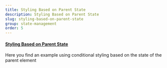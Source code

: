 ```yaml
---
title: Styling Based on Parent State
description: Styling Based on Parent State
slug: styling-based-on-parent-state
group: state-management
order: 5
---
```


#### [Styling Based on Parent State](https://tailwindcss.com/docs/hover-focus-and-other-states#styling-based-on-parent-state)

Here you find an example using conditional styling based on the state of the parent element
